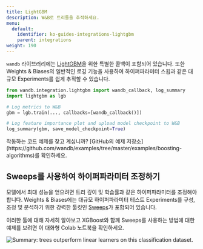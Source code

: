 ---
title: LightGBM
description: W&B로 트리들을 추적하세요.
menu:
  default:
    identifier: ko-guides-integrations-lightgbm
    parent: integrations
weight: 190
---

<Card title="Try in Colab" href="https://colab.research.google.com/github/wandb/examples/blob/master/colabs/boosting/Simple_LightGBM_Integration.ipynb" icon="python"/>

`wandb` 라이브러리에는 [LightGBM](https://lightgbm.readthedocs.io/en/latest/)을 위한 특별한 콜백이 포함되어 있습니다. 또한 Weights & Biases의 일반적인 로깅 기능을 사용하여 하이퍼파라미터 스윕과 같은 대규모 Experiments를 쉽게 추적할 수 있습니다.

```python
from wandb.integration.lightgbm import wandb_callback, log_summary
import lightgbm as lgb

# Log metrics to W&B
gbm = lgb.train(..., callbacks=[wandb_callback()])

# Log feature importance plot and upload model checkpoint to W&B
log_summary(gbm, save_model_checkpoint=True)
```

<Note>
작동하는 코드 예제를 찾고 계십니까? [GitHub의 예제 저장소](https://github.com/wandb/examples/tree/master/examples/boosting-algorithms)를 확인하세요.
</Note>

## Sweeps를 사용하여 하이퍼파라미터 조정하기

모델에서 최대 성능을 얻으려면 트리 깊이 및 학습률과 같은 하이퍼파라미터를 조정해야 합니다. Weights & Biases에는 대규모 하이퍼파라미터 테스트 Experiments를 구성, 조정 및 분석하기 위한 강력한 툴킷인 [Sweeps](/ko/guides/models/sweeps/)가 포함되어 있습니다.

이러한 툴에 대해 자세히 알아보고 XGBoost와 함께 Sweeps를 사용하는 방법에 대한 예제를 보려면 이 대화형 Colab 노트북을 확인하세요.

<Card title="Try in Colab" href="https://colab.research.google.com/github/wandb/examples/blob/master/colabs/boosting/Using_W%26B_Sweeps_with_XGBoost.ipynb" icon="python"/>

<Frame>
    <img src="/images/integrations/lightgbm_sweeps.png" alt="Summary: trees outperform linear learners on this classification dataset."  />
</Frame>
